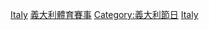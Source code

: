 [[Category:各國綜合運動會|Italy]]
[[Category:義大利體育賽事|]]
[[Category:義大利節日|Category:義大利節日]]
[[Category:歐洲綜合運動會|Italy]]
